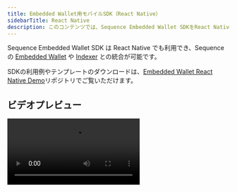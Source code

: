 ```yaml
---
title: Embedded Wallet用モバイルSDK（React Native）
sidebarTitle: React Native
description: このコンテンツでは、Sequence Embedded Wallet SDKをReact Nativeで統合し、ウォレットとインデクサーの完全な連携を実現する手順を詳しくご紹介します。
---
```


Sequence Embedded Wallet SDK は React Native でも利用でき、Sequence の [Embedded Wallet](/solutions/wallets/developers/embedded-wallet/overview) や [Indexer](/api-references/indexer/overview) との統合が可能です。

SDKの利用例やテンプレートのダウンロードは、[Embedded Wallet React Native Demo](https://github.com/0xsequence/demo-waas-react-native)リポジトリでご覧いただけます。

## ビデオプレビュー

<video controls className="w-full aspect-video" src="https://pub-f048362b915448c9b012a2e03c189024.r2.dev/SequenceMobileSDK.mp4" />

## ご自身の認証情報／キーでのセットアップ
プロジェクトのアクセスキーやその他の認証情報／キーの取得方法は、こちらのガイドをご参照ください：[https://docs.sequence.xyz/solutions/builder/embedded-wallet/](https://docs.sequence.xyz/solutions/builder/embedded-wallet/)

### ./iosおよび./androidフォルダごとの認証情報／キーの設定手順

#### iOS
Expoを使用する場合、ios > infoPlistのapp.jsonファイルでGIDClientIDを設定できます。

手動の場合は、Googleサインイン用にInfo.plistファイルでGIDClientIDを設定します。

#### Android
Expoを使用する場合、android > intentFiltersのapp.jsonファイルでintent-filterを設定できます。

手動の場合は、Googleサインイン用にAndroidManifest.xmlファイルでintent-filterを設定します。

## 統合の詳細

<Steps>
  <Step title="ethersやその他の暗号関連パッケージ用のshimのセットアップ">
    まず、shimsのセットアップと`react-native-quick-crypto`から`ethers`用に`pbkdf2`を登録する方法について、[cryptoSetup.ts](https://github.com/0xsequence/demo-waas-react-native/blob/main/cryptoSetup.ts)の内容を確認しましょう。

    ```ts
    import { install } from "react-native-quick-crypto";
    install();

    import "react-native-url-polyfill/auto";
    import { ReadableStream } from "web-streams-polyfill";
    globalThis.ReadableStream = ReadableStream;

    import crypto from "react-native-quick-crypto";
    global.getRandomValues = crypto.getRandomValues;

    export * from "@ethersproject/shims";

    import * as ethers from "ethers";

    ethers.pbkdf2.register(
      (
        password: Uint8Array,
        salt: Uint8Array,
        iterations: number,
        keylen: number,
        algo: "sha256" | "sha512"
      ) => {
        console.info("Using react-native-quick-crypto for pbkdf2");
        return ethers.hexlify(
          new Uint8Array(
            crypto.pbkdf2Sync(
              password,
              salt,
              iterations,
              keylen,
              algo === "sha256" ? "SHA-256" : "SHA-512"
            )
          )
        );
      }
    );

    export * from "ethers";
    ```

    次に、`cryptoSetup.ts`をアプリのライフサイクルの早い段階で必ずインポートしてください。このデモでは、[App.tsx](https://github.com/0xsequence/demo-waas-react-native/blob/main/App.tsx)の冒頭でインポート・設定されています。

    次に、一部のshim用のエイリアスを`babel-plugin-module-resolver`（開発用依存）を使って`babel.config.js`で設定する必要があります。エイリアスの更新方法は、[babel.config.js](https://github.com/0xsequence/demo-waas-react-native/blob/main//babel.config.js)のコードスニペットをご覧ください。
  </Step>

  <Step title="Sequence WaaSの初期化">
    ```ts
    export const sequenceWaas = new SequenceWaaS(
      {
        network: initialNetwork,
        projectAccessKey: projectAccessKey,
        waasConfigKey: waasConfigKey,
      },
      localStorage,
      null,
      new KeychainSecureStoreBackend()
    );
    ```

    （詳細は[waasSetup.ts](https://github.com/0xsequence/demo-waas-react-native/blob/main/waasSetup.ts)ファイルをご参照ください）
  </Step>

  <Step title="サインイン">
    初期化済みのSequence WaaSインスタンスがあれば、メール、Google、Appleでサインインできます。Googleのコード例は下記をご覧いただき、詳細は[App.tsx](https://github.com/0xsequence/demo-waas-react-native/blob/main/App.tsx)ファイルをご確認ください。

    ```ts
    const redirectUri = `${iosRedirectUri}:/oauthredirect`;

    const scopes = ["openid", "profile", "email"];
    const request = new AuthRequest({
      clientId,
      scopes,
      redirectUri,
      usePKCE: true,
      extraParams: {
        audience: webClientId,
        include_granted_scopes: "true",
      },
    });

    const result = await request.promptAsync({
      authorizationEndpoint: `https://accounts.google.com/o/oauth2/v2/auth`,
    });

    if (result.type === "cancel") {
      return undefined;
    }

    const serverAuthCode = result?.params?.code;

    const configForTokenExchange: AccessTokenRequestConfig = {
      code: serverAuthCode,
      redirectUri,
      clientId: iosClientId,
      extraParams: {
        code_verifier: request?.codeVerifier || "",
        audience: webClientId,
      },
    };

    const tokenResponse = await exchangeCodeAsync(configForTokenExchange, {
      tokenEndpoint: "https://oauth2.googleapis.com/token",
    });

    const userInfo = await fetchUserInfo(tokenResponse.accessToken);

    const idToken = tokenResponse.idToken;

    if (!idToken) {
      throw new Error("No idToken");
    }

    try {
      const signInResult = await sequenceWaas.signIn(
        {
          idToken: idToken,
        },
        randomName()
      );

      console.log("signInResult", JSON.stringify(signInResult));
    } catch (e) {
      console.log("error", JSON.stringify(e));
    }
    ```
  </Step>

  <Step title="ウォレット操作">
    サインイン後は、`sequenceWaas`インスタンスを使ってトランザクション送信やメッセージ署名などのウォレット操作が可能です。下記のコードスニペットをご覧いただき、詳細は[App.tsx](https://github.com/0xsequence/demo-waas-react-native/blob/main/App.tsx)ファイルをご確認ください。

    ```ts
    // Signing a message
    const signature = await sequenceWaas.signMessage({ message: "your message" });

    // Sending a txn
    const txn = await sequenceWaas.sendTransaction({
      transactions: [
        {
          to: walletAddress,
          value: 0,
        },
      ],
    });
    ```
  </Step>

  <Step title="Ethers v6アップデートの移行メモ">
    - `react-native-quick-crypto-ethers-patch.js`や関連設定は不要になりました。ethers v6では`react-native-quick-crypto`パッケージからpbkdf2関数を直接登録できるためです。（関連コードは[cryptoSetup.ts](https://github.com/0xsequence/demo-waas-react-native/blob/main//cryptoSetup.ts)をご参照ください。）
    - [ethers移行ガイド](https://docs.ethers.org/v6/migrating/)を参考に、コードベースをethers v6へ移行できます。

    <br />
  </Step>
</Steps>

## 依存パッケージ

### 必要なSequenceパッケージ

- @0xsequence/waas
- @0xsequence/react-native

### その他必要な依存／shim

#### 共通

-   ethers

-   ethersproject/shims

-   expo

-   react-native-quick-crypto

-   react-native-mmkv

-   react-native-keychain

-   babel-plugin-module-resolver（開発用依存）

#### Apple・Googleログイン用

- expo-web-browser
- expo-auth-session
- @invertase/react-native-apple-authentication

#### メールログイン用

- react-native-url-polyfill
- web-streams-polyfill